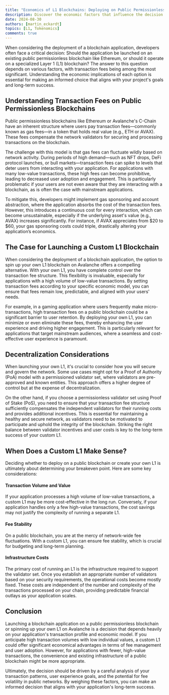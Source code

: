 ```yaml
---
title: "Economics of L1 Blockchains: Deploying on Public Permissionless Chains vs. Your Custom L1 Blockchain"
description: Discover the economic factors that influence the decision to deploy blockchain applications on public permissionless blockchains like Ethereum versus creating your own custom Layer 1 (L1) blockchain on Avalanche. This article explores the impact of transaction fees, validator incentives, and decentralization models, offering insights for developers to determine when launching a dedicated L1 makes sense. Ideal for developers and blockchain enthusiasts looking to optimize cost efficiency and user experience in decentralized applications.
date: 2024-08-30
authors: [martin_eckardt]
topics: [L1, Tokenomics]
comments: true
---
```


When considering the deployment of a blockchain application, developers often face a critical decision: Should the application be launched on an existing public permissionless blockchain like Ethereum, or should it operate on a specialized Layer 1 (L1) blockchain? The answer to this question depends on various factors, with transaction fees being among the most significant. Understanding the economic implications of each option is essential for making an informed choice that aligns with your project's goals and long-term success.

## Understanding Transaction Fees on Public Permissionless Blockchains

Public permissionless blockchains like Ethereum or Avalanche's C-Chain have an inherent structure where users pay transaction fees—commonly known as gas fees—in a token that holds real value (e.g., ETH or AVAX). These fees compensate the network validators for securing and processing transactions on the blockchain.

The challenge with this model is that gas fees can fluctuate wildly based on network activity. During periods of high demand—such as NFT drops, DeFi protocol launches, or bull markets—transaction fees can spike to levels that deter users from interacting with your application. For applications with many low-value transactions, these high fees can become prohibitive, leading to decreased user adoption and engagement. This is particularly problematic if your users are not even aware that they are interacting with a blockchain, as is often the case with mainstream applications.

To mitigate this, developers might implement gas sponsoring and account abstraction, where the application absorbs the cost of the transaction fees. However, this introduces a continuous cost for every interaction, which can become unsustainable, especially if the underlying asset's value (e.g., AVAX) increases significantly. For instance, if AVAX appreciates from $20 to $60, your gas sponsoring costs could triple, drastically altering your application’s economics.

## The Case for Launching a Custom L1 Blockchain

When considering the deployment of a blockchain application, the option to spin up your own L1 blockchain on Avalanche offers a compelling alternative. With your own L1, you have complete control over the transaction fee structure. This flexibility is invaluable, especially for applications with a high volume of low-value transactions. By setting transaction fees according to your specific economic model, you can ensure that fees remain low, predictable, and aligned with your users' needs.

For example, in a gaming application where users frequently make micro-transactions, high transaction fees on a public blockchain could be a significant barrier to user retention. By deploying your own L1, you can minimize or even eliminate these fees, thereby enhancing the user experience and driving higher engagement. This is particularly relevant for applications that target mainstream audiences, where a seamless and cost-effective user experience is paramount.

## Decentralization Considerations

When launching your own L1, it's crucial to consider how you will secure and govern the network. Some use cases might opt for a Proof of Authority (PoA) model with a permissioned validator set, where validators are pre-approved and known entities. This approach offers a higher degree of control but at the expense of decentralization.

On the other hand, if you choose a permissionless validator set using Proof of Stake (PoS), you need to ensure that your transaction fee structure sufficiently compensates the independent validators for their running costs and provides additional incentives. This is essential for maintaining a healthy and secure network, as validators need to be motivated to participate and uphold the integrity of the blockchain. Striking the right balance between validator incentives and user costs is key to the long-term success of your custom L1.

## When Does a Custom L1 Make Sense?

Deciding whether to deploy on a public blockchain or create your own L1 is ultimately about determining your breakeven point. Here are some key considerations:

#### Transaction Volume and Value
If your application processes a high volume of low-value transactions, a custom L1 may be more cost-effective in the long run. Conversely, if your application handles only a few high-value transactions, the cost savings may not justify the complexity of running a separate L1.
  
#### Fee Stability
On a public blockchain, you are at the mercy of network-wide fee fluctuations. With a custom L1, you can ensure fee stability, which is crucial for budgeting and long-term planning.

#### Infrastructure Costs
The primary cost of running an L1 is the infrastructure required to support the validator set. Once you establish an appropriate number of validators based on your security requirements, the operational costs become mostly fixed. These costs are independent of the number and complexity of the transactions processed on your chain, providing predictable financial outlays as your application scales.

## Conclusion

Launching a blockchain application on a public permissionless blockchain or spinning up your own L1 on Avalanche is a decision that depends heavily on your application's transaction profile and economic model. If you anticipate high transaction volumes with low individual values, a custom L1 could offer significant economical advantages in terms of fee management and user adoption. However, for applications with fewer, high-value transactions, the convenience and existing infrastructure of a public blockchain might be more appropriate.

Ultimately, the decision should be driven by a careful analysis of your transaction patterns, user experience goals, and the potential for fee volatility in public networks. By weighing these factors, you can make an informed decision that aligns with your application's long-term success.